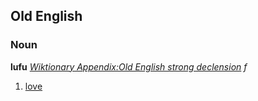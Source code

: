 ==Old English==
===Noun===
'''lufu''' ''[[Wiktionary Appendix:Old English strong declension]] f''

#[[love]]